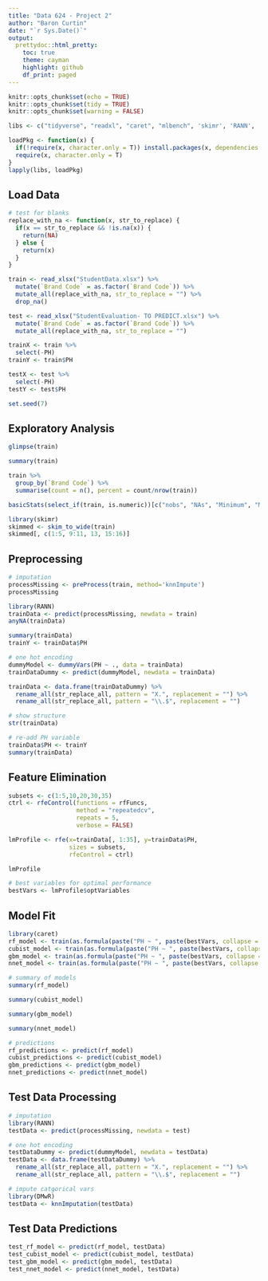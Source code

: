 ```yaml
---
title: "Data 624 - Project 2"
author: "Baron Curtin"
date: "`r Sys.Date()`"
output:
  prettydoc::html_pretty:
    toc: true
    theme: cayman
    highlight: github
    df_print: paged
---
```


```r
knitr::opts_chunk$set(echo = TRUE)
knitr::opts_chunk$set(tidy = TRUE)
knitr::opts_chunk$set(warning = FALSE)

libs <- c("tidyverse", "readxl", "caret", "mlbench", 'skimr', 'RANN', 'randomForest', 'fastAdaboost', 'gbm', 'xgboost', 'caretEnsemble', 'C50', 'earth', 'DMwR', 'fBasics')

loadPkg <- function(x) {
  if(!require(x, character.only = T)) install.packages(x, dependencies = T, repos = "http://cran.us.r-project.org")
  require(x, character.only = T)
}
lapply(libs, loadPkg)
```


## Load Data
```r
# test for blanks
replace_with_na <- function(x, str_to_replace) {
  if(x == str_to_replace && !is.na(x)) {
    return(NA)
  } else {
    return(x)
  }
}

train <- read_xlsx("StudentData.xlsx") %>%
  mutate(`Brand Code` = as.factor(`Brand Code`)) %>%
  mutate_all(replace_with_na, str_to_replace = "") %>%
  drop_na()

test <- read_xlsx("StudentEvaluation- TO PREDICT.xlsx") %>%
  mutate(`Brand Code` = as.factor(`Brand Code`)) %>%
  mutate_all(replace_with_na, str_to_replace = "")

trainX <- train %>%
  select(-PH)
trainY <- train$PH

testX <- test %>%
  select(-PH)
testY <- test$PH

set.seed(7)
```

## Exploratory Analysis
```r
glimpse(train)
```


```r
summary(train)
```

```r
train %>%
  group_by(`Brand Code`) %>%
  summarise(count = n(), percent = count/nrow(train))
```

```r
basicStats(select_if(train, is.numeric))[c("nobs", "NAs", "Minimum", "Maximum", "1. Quartile", "3. Quartile", "Mean", "Median", "Variance", "Stdev", "Skewness", "Kurtosis"),]
```



```r
library(skimr)
skimmed <- skim_to_wide(train)
skimmed[, c(1:5, 9:11, 13, 15:16)]
```

## Preprocessing
```r
# imputation
processMissing <- preProcess(train, method='knnImpute')
processMissing

library(RANN)
trainData <- predict(processMissing, newdata = train)
anyNA(trainData)

summary(trainData)
trainY <- trainData$PH
```

```r
# one hot encoding
dummyModel <- dummyVars(PH ~ ., data = trainData)
trainDataDummy <- predict(dummyModel, newdata = trainData)

trainData <- data.frame(trainDataDummy) %>%
  rename_all(str_replace_all, pattern = "X.", replacement = "") %>%
  rename_all(str_replace_all, pattern = "\\.$", replacement = "")

# show structure
str(trainData)
```

```r
# re-add PH variable
trainData$PH <- trainY
summary(trainData)
```

## Feature Elimination 
```r
subsets <- c(1:5,10,20,30,35)
ctrl <- rfeControl(functions = rfFuncs,
                   method = "repeatedcv",
                   repeats = 5,
                   verbose = FALSE)

lmProfile <- rfe(x=trainData[, 1:35], y=trainData$PH,
                 sizes = subsets,
                 rfeControl = ctrl)

lmProfile
```

```r
# best variables for optimal performance
bestVars <- lmProfile$optVariables
```


## Model Fit
```r
library(caret)
rf_model <- train(as.formula(paste("PH ~ ", paste(bestVars, collapse = " + "), sep = "")), data=trainData, method='rf')
cubist_model <- train(as.formula(paste("PH ~ ", paste(bestVars, collapse = " + "), sep = "")), data=trainData, method='cubist')
gbm_model <- train(as.formula(paste("PH ~ ", paste(bestVars, collapse = " + "), sep = "")), data=trainData, method='gbm')
nnet_model <- train(as.formula(paste("PH ~ ", paste(bestVars, collapse = " + "), sep = "")), data=trainData, method='nnet')
```

```r
# summary of models
summary(rf_model)
```

```r
summary(cubist_model)
```


```r
summary(gbm_model)
```


```r
summary(nnet_model)
```


```r
# predictions
rf_predictions <- predict(rf_model)
cubist_predictions <- predict(cubist_model)
gbm_predictions <- predict(gbm_model)
nnet_predictions <- predict(nnet_model)
```

## Test Data Processing
```r
# imputation
library(RANN)
testData <- predict(processMissing, newdata = test)

# one hot encoding
testDataDummy <- predict(dummyModel, newdata = testData)
testData <- data.frame(testDataDummy) %>%
  rename_all(str_replace_all, pattern = "X.", replacement = "") %>%
  rename_all(str_replace_all, pattern = "\\.$", replacement = "")

# impute catgorical vars
library(DMwR)
testData <- knnImputation(testData)

```

## Test Data Predictions
```r
test_rf_model <- predict(rf_model, testData)
test_cubist_model <- predict(cubist_model, testData)
test_gbm_model <- predict(gbm_model, testData)
test_nnet_model <- predict(nnet_model, testData)
```







